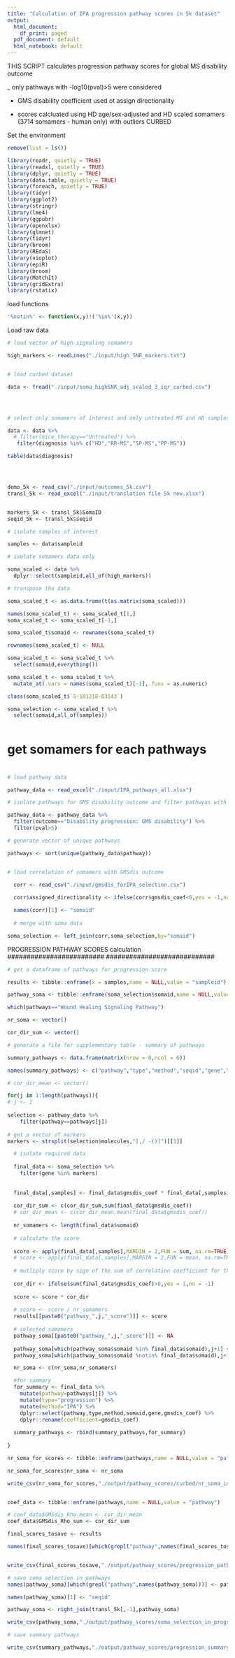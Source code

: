 ```yaml
---
title: "Calculation of IPA progression pathway scores in 5k dataset"
output:
  html_document:
    df_print: paged
  pdf_document: default
  html_notebook: default
---
```


THIS SCRIPT calculates progression pathway scores for global MS disability outcome

_ only pathways with -log10(pval)>5 were considered

- GMS disability coefficient used ot assign directionality 

- scores calcluated using HD age/sex-adjusted and HD scaled somamers (3714 somamers - human only) with outliers CURBED


###################

Set the environment 

```r

remove(list = ls())

library(readr, quietly = TRUE)
library(readxl, quietly = TRUE)
library(dplyr, quietly = TRUE)
library(data.table, quietly = TRUE)
library(foreach, quietly = TRUE)
library(tidyr)
library(ggplot2)
library(stringr)
library(lme4)
library(ggpubr)
library(openxlsx)
library(glmnet)
library(tidyr)
library(broom)
library(REdaS)
library(vioplot)
library(epiR)
library(broom)
library(MatchIt)
library(gridExtra)
library(rstatix)

```


load functions

```r
'%notin%' <- function(x,y)!('%in%'(x,y))


```

Load raw data

```r

# load vector of high-signaling somamers

high_markers <- readLines("./input/high_SNR_markers.txt")


# load curbed dataset

data <- fread("./input/soma_highSNR_adj_scaled_3_iqr_curbed.csv")




# select only somamers of interest and only untreated MS and HD samples

data <- data %>% 
  # filter(nice_therapy=="Untreated") %>% 
   filter(diagnosis %in% c("HD","RR-MS","SP-MS","PP-MS"))

table(data$diagnosis)




demo_5k <- read_csv("./input/outcomes_5k.csv")
transl_5k <- read_excel("./input/translation file 5k new.xlsx")


markers_5k <- transl_5k$SomaID
seqid_5k <- transl_5k$seqid

```


```r

# isolate samples of interest

samples <- data$sampleid

# isolate somamers data only 

soma_scaled <- data %>% 
  dplyr::select(sampleid,all_of(high_markers))

# transpose the data

soma_scaled_t <- as.data.frame(t(as.matrix(soma_scaled)))

names(soma_scaled_t) <- soma_scaled_t[1,]
soma_scaled_t <- soma_scaled_t[-1,]

soma_scaled_t$somaid <- rownames(soma_scaled_t)

rownames(soma_scaled_t) <- NULL

soma_scaled_t <- soma_scaled_t %>% 
  select(somaid,everything()) 

soma_scaled_t <- soma_scaled_t %>% 
  mutate_at(.vars = names(soma_scaled_t)[-1],.funs = as.numeric)

class(soma_scaled_t$`S-181218-03143`)

soma_selection <- soma_scaled_t %>% 
  select(somaid,all_of(samples))



```


################################################################################
################################################################################
#
#  get somamers for each pathways
#
################################################################################
################################################################################

```r
# load pathway data

pathway_data <- read_excel("./input/IPA_pathways_all.xlsx")

# isolate pathways for GMS disability outcome and filter pathwyas with -log10(pval) > 5 

pathway_data <- pathway_data %>% 
  filter(outcome=="Disability progression: GMS disability") %>% 
  filter(pval>5)

# generate vector of unique pathways

pathways <- sort(unique(pathway_data$pathway))


# load correlation of somamers with GMSdis outcome

  corr <- read_csv("./input/gmsdis_forIPA_selection.csv")
  
  corr$assigned_directionality <- ifelse(corr$gmsdis_coef<0,yes = -1,no = 1)

  names(corr)[1] <- "somaid"
  
  # merge with soma data

soma_selection <- left_join(corr,soma_selection,by="somaid")
```


############################
#########################
PROGRESSION PATHWAY SCORES calculation
#########################
############################

```r
# get a dataframe of pathways for progression score

results <- tibble::enframe(x = samples,name = NULL,value = "sampleid")

pathway_soma <- tibble::enframe(soma_selection$somaid,name = NULL,value = "somaid")

which(pathways=="Wound Healing Signaling Pathway")

nr_soma <- vector()

cor_dir_sum <- vector()

# generate a file for supplementary table - summary of pathways  

summary_pathways <- data.frame(matrix(nrow = 0,ncol = 6))

names(summary_pathways) <- c("pathway","type","method","seqid","gene","coefficient")

# cor_dir_mean <- vector()

for(j in 1:length(pathways)){
# j <- 1
  
selection <- pathway_data %>% 
    filter(pathway==pathways[j])
  
# get a vector of markers
markers <- strsplit(selection$molecules,"[,/ -()]")[[1]]

  # isolate required data
  
  final_data <- soma_selection %>% 
    filter(gene %in% markers)
  
 
  final_data[,samples] <- final_data$gmsdis_coef * final_data[,samples]
  
  cor_dir_sum <- c(cor_dir_sum,sum(final_data$gmsdis_coef))
  # cor_dir_mean <- c(cor_dir_mean,mean(final_data$gmsdis_coef))
  
  nr_somamers <- length(final_data$somaid)
  
  # calculate the score
  
  score <- apply(final_data[,samples],MARGIN = 2,FUN = sum, na.rm=TRUE)
  # score <- apply(final_data[,samples],MARGIN = 2,FUN = mean, na.rm=TRUE)
  
  # mutliply score by sign of the sum of correlation coefficient for the pathway
  
  cor_dir <- ifelse(sum(final_data$gmsdis_coef)>0,yes = 1,no = -1)
  
  score <- score * cor_dir
  
  # score <- score / nr_somamers
  results[[paste0("pathway_",j,"_score")]] <- score  
  
  # selected somamers
  pathway_soma[[paste0("pathway_",j,"_score")]] <- NA
  
  pathway_soma[which(pathway_soma$somaid %in% final_data$somaid),j+1] <- 1
  pathway_soma[which(pathway_soma$somaid %notin% final_data$somaid),j+1] <- 0

  nr_soma <- c(nr_soma,nr_somamers)

  #for summary
  for_summary <- final_data %>% 
    mutate(pathway=pathways[j]) %>% 
    mutate(type="progression") %>% 
    mutate(method="IPA") %>% 
    dplyr::select(pathway,type,method,somaid,gene,gmsdis_coef) %>% 
    dplyr::rename(coefficient=gmsdis_coef)
  
  summary_pathways <- rbind(summary_pathways,for_summary)
      
}

nr_soma_for_scores <- tibble::enframe(pathways,name = NULL,value = "pathway")

nr_soma_for_scores$nr_soma <- nr_soma

write_csv(nr_soma_for_scores,"./output/pathway_scores/curbed/nr_soma_in_scores_08072024.csv")


coef_data <- tibble::enframe(pathways,name = NULL,value = "pathway")

# coef_data$GMSdis_Rho_mean <- cor_dir_mean
coef_data$GMSdis_Rho_sum <- cor_dir_sum

final_scores_tosave <- results

names(final_scores_tosave)[which(grepl("pathway",names(final_scores_tosave)))] <- pathways


write_csv(final_scores_tosave,"./output/pathway_scores/progression_pathways_scores.csv")

# save soma selection in pathways 
names(pathway_soma)[which(grepl("pathway",names(pathway_soma)))] <- pathways

names(pathway_soma)[1] <- "seqid"

pathway_soma <- right_join(transl_5k[,-1],pathway_soma)

write_csv(pathway_soma,"./output/pathway_scores/soma_selection_in_progression_pathways.csv")

# save summary pathways 

write_csv(summary_pathways,"./output/pathway_scores/progression_summary_pathways.csv")
```
